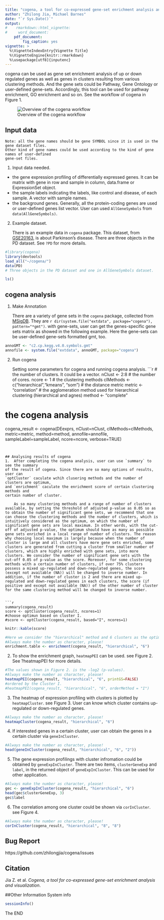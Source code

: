 ```yaml
---
title: "cogena, a tool for co-expressed gene-set enrichment analysis and visualization"
author: "Zhilong Jia, Michael Barnes"
date: "`r Sys.Date()`"
output:
#    rmarkdown::html_vignette:
#     word_document:
    pdf_document:
        fig_caption: yes
vignette: >
  %\VignetteIndexEntry{Vignette Title}
  %\VignetteEngine{knitr::rmarkdown}
  %\usepackage[utf8]{inputenc}
---
```


cogena can be used as gene set enrichment analysis of up or down regulated 
genes as well as genes in clusters resulting from various clustering methods. 
And the gene sets could be Pathway, Gene Ontology or user-defined gene-sets. 
Accordingly, this tool can be used for pathway enrichment, GO enrichment 
and so on. See the workflow of cogena in Figure 1.

![Overview of the cogena workflow](Cogena_workflow.png)

## Input data
    Note: all the gene names should be gene SYMBOL since it is used in the gene dataset files.
    Other kind of gene names could be used according to the kind of gene names of user-defined
    gene-set files.

1. Input data needed.

- the gene expression profiling of differentially expressed genes. It can be 
matrix with gene in row and sample in column, data.frame or ExpressionSet object.
- the sample labels indicating the labels, like control and disease, of each 
sample. A vector with sample names.
- the background genes. Generally, all the protein-coding genes are used or 
user-defined genes list vector. User can used `AllGeneSymbols` from `data(AllGeneSymbols)`.

2. Example dataset.

    There is an example data in `cogena` package. This dataset, from [GSE20163](http://www.ncbi.nlm.nih.gov/geo/query/acc.cgi?acc=GSE20163), is about Parkinson's disease. 
    There are three objects in the PD dataset. See `?PD` for more details.

```r
#library(cogena)
library(devtools)
load_all("~/cogena/")
data(PD)
# Three objects in the PD dataset and one in AllGeneSymbols dataset.
```
```r
ls()
```

## cogena analysis

1.  Make Annotation

    There are a variety of gene sets in the `cogena` package, collected from 
    [MSigDB](http://www.broadinstitute.org/gsea/msigdb/index.jsp). They are `r dir(system.file("extdata", package="cogena"), pattern="*gmt")`. with gene-sets, user can get the genes-specific gene
    sets matrix as showed in the following example. Here the gene-sets can be user-defined
    gene-sets formatted gmt, too.
    
```r
annoGMT <- "c2.cp.kegg.v4.0.symbols.gmt"
annofile <- system.file("extdata", annoGMT, package="cogena")
```

    
2. Run cogena

    Setting some parameters for cogena and running cogena analysis.
```r
# the number of clusters. It could be a vector.
nClust <- 2:8
# the number of cores.
ncore <- 1
# the clustering methods
clMethods <- c("hierarchical","kmeans", "som")
# the distance metric
metric <- "correlation"
# the agglomeration method used for hierarchical clustering (hierarchical and agnes)
method <- "complete"

# the cogena analysis
cogena_result <- cogena(DEexprs, nClust=nClust, clMethods=clMethods, metric=metric,
                      method=method,  annofile=annofile, sampleLabel=sampleLabel, 
                      ncore=ncore, verbose=TRUE)
```


## Analysing results of cogena
1.  After completing the cogena analysis, user can use `summary` to see the summary 
of the result of cogena. Since there are so many options of results, user can 
`optCluster` caculate wchih clusering methods and the number of clusters are optimum, 
and `enrichment` caculate the enrichment score of certain clustering methods and 
certain number of cluster.

    As so many clustering methods and a range of number of clusters available, by setting the threshold of adjusted p-value as 0.05 so as to obtain the number of significant gene sets, we recommend that one can choose the clustering methods and the number of clusters, which is intuitively considered as the optimum, on which the number of significant gene sets are local maximum. In other words, with the cut-off of adjusted p-value, the optimum should have as many as possible gene sets enriched in a local range of number of clusters. The reason why choosing local maximum is largely because when the number of cluster is large and all clusters have more gene sets enriched, some clusters are generated from cutting a cluster from smaller number of clusters, which are highly enriched with gene sets, into more clusters. We consider the number of significant gene sets with the cut-off 0.05 of p-value as the score. Moreover, for some clustering methods with a certain number of clusters, if over 75% clusters possess a mixed up-regulated and down-regulated genes, the score (except not available (NA)) will be changed to inverse number. In addition, if the number of cluster is 2 and there are mixed up-regulated and down-regulated genes in each clusters, the score (if positive and except not available (NA)) of the other number of cluster for the same clustering method will be changed to inverse number.
    

```r
summary(cogena_result)
score <- optCluster(cogena_result, ncores=1)
#choose optimun based on cluster I.
#score <- optCluster(cogena_result, based="I", ncores=1)
```

```r
knitr::kable(score)
```

```r
#Here we consider the "hierarchical" method and 6 clusters as the optimum.
#Always make the number as character, please!
enrichment.table <- enrichment(cogena_result, "hierarchical", "6")
```

2.  To show the enrichment graph, `heatmapPEI` can be used. see Figure 2. 
See ?heatmapPEI for more details.

```r
#The values shown in Figure 2. is the -log2 (p-values).
#Always make the number as character, please!
heatmapPEI(cogena_result, "hierarchical", "6", printGS=FALSE)
#ordered by the Cluster I.
#heatmapPEI(cogena_result, "hierarchical", "6", orderMethod = "I")
```

3.  The heatmap of expression profiling with clusters is plotted by `heatmapCluster`. see Figure 3.
User can know which cluster contains up-regulated or down-regulated genes.
```r
#Always make the number as character, please!
heatmapCluster(cogena_result, "hierarchical", "6")
```

4.  If interested genes in a certain cluster, user can obtain the genes in a certain
cluster via `geneInCluster`.
```r
#Always make the number as character, please!
head(geneInCluster(cogena_result, "hierarchical", "6", "2"))
```

5.  The gene expression profilings with cluster infromation could be obtained by `geneExpInCluster`. There are two items, `clusterGeneExp` and `label`, in the returned object of `geneExpInCluster`. This can be used for other application.
```r
#Always make the number as character, please!
gec <- geneExpInCluster(cogena_result, "hierarchical", "6")
head(gec$clusterGeneExp, 3)
gec$label
```

6. The correlation among one cluster could be shown via `corInCluster`. see Figure 4.
```r
#Always make the number as character, please!
corInCluster(cogena_result, "hierarchical", "8", "8")
```

## Bug Report
https://github.com/zhilongjia/cogena/issues

## Citation
Jia Z. et al. *Cogena, a tool for co-expressed gene-set enrichment analysis and visualization*.

##Other Information
System info
```r
sessionInfo()
```
The END